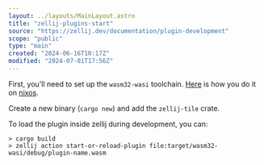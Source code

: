 ```yaml
---
layout: ../layouts/MainLayout.astro
title: "zellij-plugins-start"
source: "https://zellij.dev/documentation/plugin-development"
scope: "public"
type: "main"
created: "2024-06-16T10:17Z"
modified: "2024-07-01T17:56Z"
---
```


First, you'll need to set up the `wasm32-wasi` toolchain. [Here](rust-nix-wasi) is how you do it on [nixos](nixos).

Create a new binary (`cargo new`) and add the `zellij-tile` crate.

To load the plugin inside zellij during development, you can:
```shell
> cargo build
> zellij action start-or-reload-plugin file:target/wasm32-wasi/debug/plugin-name.wasm
```